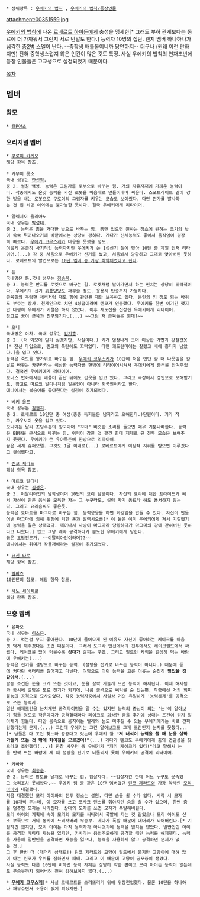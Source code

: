  * 상위항목 : [[우에키의 법칙]] , [[우에키의 법칙/등장인물]]

attachment:00351559.jpg


[[우에키의 법칙]]에 나온 [[로베르트 하이든]]에게 충성을 맹세한[* 그래도 부하 관계보다는 동료에 더 가까워서 그런지 서로 반말도 한다.] 능력자 10명의 집단. 왠지 멤버 하나하나가 심각한 [[중2병]] 스멜이 난다. --중학생 배틀물이니까 당연하지-- 더구나 (원래 이런 만화지만) 전혀 중학생스럽지 않은 인간이 많은 것도 특징. 사실 우에키의 법칙의 연재초반에 등장 인물들은 고교생으로 설정되었기 때문이다.


[[목차]]
== 멤버 ==
=== 참모 ===
 * [[칼P아쵸]]
=== 오리지널 멤버 ===
 * [[쿠로이 카게오]]
 해당 항목 참조.

 * 카무이 롯소
 국내 성우는 [[한신정]].
 중 2. 별칭 백영. 능력은 그림자를 로봇으로 바꾸는 힘. 거의 자유자재에 가까운 능력이다. 작중에서도 온갖 능력을 가진 로봇을 마음대로 만들어내며 싸운다. 스포트라이트 같이 강한 빛을 내는 로봇으로 쿠로이의 그림자를 키우는 모습도 보여줬다. 다만 뭔가를 발사하는 건 흰 쇠공 이외에는 불가능한 듯하다. 결국 우에키에게 리타이어.

 * 알렉시오 율리아노
 국내 성우는 [[박성태]].
 중 3. 능력은 흙을 거대한 낫으로 바꾸는 힘. 흙만 있으면 원하는 장소에 원하는 크기의 낫이 쑥쑥 튀어나오기에 바깥에서는 상당히 강하다. 게다가 신체능력도 좋아서 움직임이 굉장히 빠르다. [[우에키 코우스케]]가 대응을 못했을 정도. 
 이렇게 은근히 사기적인 능력자지만 우에키가 쓴 1성신기 철에 맞아 10단 중 제일 먼저 리타이어.(...) 작 중 처음으로 우에키가 신기를 썼고, 처음봐서 당황하고 그대로 맞아버린 듯하다. 로베르트의 발언으로는 [[놈은 사천왕 최약체지|10단 멤버 중 가장 최약체였다고 한다]].

 * 돈
 국내명은 퉁.국내 성우는 [[정승욱]].
 중 3. 능력은 반지를 로켓으로 바꾸는 힘. 로켓처럼 날아가면서 하는 펀치는 상당히 위력적이다. 우에키의 신기 [[위풍당당]]도 깨부술 정도. 응용시 탑승까지 가능하다.
 근육질의 우람한 체격처럼 재도 힘에 관련된 재만 보유하고 있다. 본인의 키 정도 되는 바위도 부수는 장사. 천계인으로 치면 4성급이라며 텐코가 인증했다. 우에키를 한번 이기긴 했지만 다행히 우에키가 기절은 하지 않았다. 이후 재도전을 신청한 우에키에게 리타이어.
 참고로 꿈이 근육과 친구되기다.(...) ~~그럼 저 근육들은 뭔데?~~

 * 오니
 국내명은 야차. 국내 성우는 [[김기흥]].
 중 2. (저 외모에 믿기 싫겠지만, 사실이다.) 키가 엄청나게 크며 이상한 가면과 강철갑옷[* 전신 타입으로, 린코의 폭탄에도 끄떡없다. 다만 쾌도란마에는 잘렸고 배에 흉터가 남았다.]을 입고 있다. 
 능력은 죽도를 왕가위로 바꾸는 힘. [[우에키 코우스케]]가 10단에 처음 입단 할 때 나뭇잎을 칼날로 바꾸는 카구라라는 이상한 능력자를 한방에 리타이어시켜서 우에키에게 충격을 안겨주었다. 결국엔 우에키에게 리타이어. 
 보너스 만화에서는 배틀이 끝난 뒤에도 갑옷을 입고 있다. 그리고 극장에서 성인으로 오해받기도. 참고로 마르코 말디니처럼 일본인이 아니라 외국인이라고 한다.
 애니에서는 복숭아를 좋아한다는 설정이 추가되었다.

 * 베키 울프
 국내 성우는 [[김현지]].
 중 2. 로베르트 10인단 중 여성(종종 독자들은 남자라고 오해한다.)단원이다. 키가 작고, 카우보이 옷을 입고 있다. 
 오니와는 달리 초딩수준의 땅꼬마며 "꼬마" 비슷한 소리를 들으면 매우 기분나빠한다. 능력은 BB탄을 운석으로 바꾸는 힘. 위력이 강한 것 같긴 한데 제대로 된 전투 모습은 보여주지 못했다. 우에키가 쓴 유아독존에 한방으로 리타이어.
 꿈은 세계 슈퍼모델. 그것도 1달 이내로(...) 로베르트에게 이상적 지휘를 받으면 이루겠다고 결심했다고. 

 * [[린코 제라드]]
 해당 항목 참조.

 * 마르코 말디니
 국내 성우는 [[김정은]].
 중 3. 이탈리아인의 남학생이며 10단의 요리 담당이다. 자신의 요리에 대한 프라이드가 쎄서 자신이 만든 음식을 모욕한 자는 그 누구라도, 설령 자기 동료라 해도 용서하지 않는다. 그리고 요리솜씨도 좋은듯. 
 능력은 토마토를 마그마로 바꾸는 힘. 능력응용을 하면 화강암을 만들 수 있다. 자신이 만들어낸 마그마에 의해 위험에 처한 돈과 알렉시오를[* 이 둘은 이미 우에키에게 져서 기절했기에 능력을 잃은 상태였다. 깨어나서 사방이 마그마라 당황하다가 마그마의 강에 갇혀버린 듯하다고 나왔다.] 씹고 그냥 계속 공격하다가 분노한 우에키에게 당한다.
 꿈은 초밥전문가. ~~이탈리아인이라며??~~
 애니에서는 취미가 작물재배라는 설정이 추가되었다.

 * [[묘진 타로]]
 해당 항목 참조.

 * [[칼파쵸]]
 10인단의 참모. 해당 항목 참조. 

 * [[사노 세이치로]]
 해당 항목 참조.

=== 보충 멤버 ===
 * 융파오
 국내 성우는 [[이소은]].
 중 2. 먹는걸 무지 좋아한다. 10단에 들어오게 된 이유도 자신이 좋아하는 케이크를 마음껏 먹게 해주겠다는 조건 때문이다. 그래서 도그라 맨션에서의 전투에서도 케이크필드에서 싸웠다. 케이크을 많이 먹을수록 '''상대가''' 살찌는 구조. 그리고 필드인 케익을 열심히 먹는 바람에 우에키는(...)
 능력은 전기를 설탕으로 바꾸는 능력. (설탕을 전기로 바꾸는 능력이 아니다.) 때문에 등에 커다란 배터리를 짊어지고 다닌다. 여담으로 이런 능력을 고른 이유는 순전히 '''맛있을 것 같아서.'''(...) 
 발동 조건은 눈을 크게 뜨는 것이고, 눈을 살짝 가늘게 뜨면 능력이 해제된다. 이때 해제됨과 동시에 설탕은 도로 전기가 되기에, 나름 공격으로 써먹을 순 있는편. 작중에선 거의 회피불능의 공격으로 묘사되었다. 작중 능력자중에서 사실상 거의 유일하게 '능력해제'를 공격으로 쓰는 능력자.
 일단 해제조건을 눈치채면 공격타이밍을 알 수는 있지만 능력의 중심이 되는 '눈'이 알아보기 힘들 정도로 작은데다가 공격할때마다 페이크로 괴상한 춤을 추기에 상대는 조건이 뭔지 알아채기 힘들다. 다만 음속으로 움직이는 벌레와 눈도 마주칠 수 있는 우에키에게는 바로 간파당했다는게 문제.(...) 그런데 우에키는 그건 알아보고도 그게 조건인지 눈치를 못챘다...[* 남들은 다 조건 찾느라 끙끙대고 있는데 우에키 왈 '''"저 녀석이 능력을 쓸 때 눈을 살짝 가늘게 뜨는 것 밖에 차이점을 모르겠어!"'''(...) 게다가 텐코도 우에키에게 춤의 연관성을 찾으라고 조언했다(...)] 한참 싸우던 중 우에키가 "저기 케이크가 있다!"라고 말해서 눈을 반짝 뜨는 바람에 제 때 설탕을 전기로 되돌리지 못해 우에키의 공격에 리타이어.

 * 카바라
 국내 성우는 [[최승훈]].
 중 2. 능력은 망토를 날개로 바꾸는 힘. 암살자다. ~~암살자긴 한데 어느 누구도 못죽였고 승리조차 못해봤다.~~ 우에키 팀 중 같은 10단 멤버였던 [[린코 제라드]]와 가장 약체인 [[모리 아이]]와 대결했다.
 처음 대결했던 모리 아이와의 전투 장소는 설원. 다만 숨을 쉴 수가 없다. 시작 시 모자를 10개씩 주는데, 이 모자를 쓰고 코사크 댄스를 춰야지만 숨을 쉴 수가 있으며, 한번 춤을 멈추면 모자는 사라진다. 상대의 모자를 쓰면 모자가 폭발해버린다. 
 모리 아이의 계획에 속아 모리의 모자를 써버려서 폭발해 지는 것 같았으나 모리 아이도 산소 부족으로 거의 동시에 쓰러져버려 무승부. 게다가 폭발 때문에 대머리가 되어버린다.[* 기절하긴 했지만, 모리 아이는 아직 능력자가 아니었기에 능력을 잃지는 않았다. 일반인인 아이를 공격할 때마다 재능을 잃지만, 카바라는 용의주도하게 공격할 때만 능력을 해제했다. 능력을 사용해 일반인을 공격하면 재능을 잃으나, 능력을 사용하지 않고 공격하면 문제가 없는 것.] 
 그 후 한번 더 (대머리 상태로!) 린코 제라드와 고양이 필드에서 붙지만 고양이에 대해 많이 아는 린코가 우위를 점하면서 패배. 그리고 이 때문에 고양이 공포증이 생겼다.
 사실 능력도 다른 10단에 비하면 능력 자체는 상당히 약한 편이고 모리 아이는 능력이 없는데도 무승부까지 되어버려 전혀 강해보이지 않다.(...)

 * '''[[우에키 코우스케]]'''[* 사실 로베르트를 쓰러뜨리기 위해 위장전입했다. 물론 10단을 하나하나 깨부수면서 소용이 없게 되었지만.]
